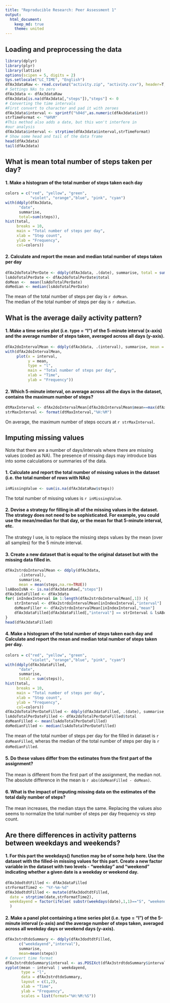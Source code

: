 ```yaml
---
title: "Reproducible Research: Peer Assessment 1"
output: 
  html_document:
    keep_md: true
    theme: united
---
```



## Loading and preprocessing the data
```r
library(dplyr)
library(plyr)
library(lattice)
options(scipen = 5, digits = 2)
Sys.setlocale("LC_TIME", "English")
dfAx3dataRaw <- read.csv(unz("activity.zip", "activity.csv"), header=T,sep=",",stringsAsFactors=FALSE)
# Settings NAs to zero
dfAx3data <- dfAx3dataRaw
dfAx3data[is.na(dfAx3data[,"steps"]),"steps"] <- 0
# Converting the time intervals
#First convert to character and pad it with zeroes
dfAx3data$interval <- sprintf("%04d",as.numeric(dfAx3data$int))
strTimeFormat <- "%H%M"
#This method also adds a date, but this won't interfere in
#our analysis
dfAx3data$interval <- strptime(dfAx3data$interval,strTimeFormat)
# Show some head and tail of the data frame
head(dfAx3data)
tail(dfAx3data)
```
## What is mean total number of steps taken per day?
#### 1. Make a histogram of the total number of steps taken each day
```r
colors = c("red", "yellow", "green",
           "violet", "orange","blue", "pink", "cyan")
with(ddply(dfAx3data,
      "date",
      summarise,
      total=sum(steps)),
hist(total,
     breaks = 10,
     main = "Total number of steps per day",
     xlab = "Step count",
     ylab = "Frequency",
     col=colors))
```

#### 2. Calculate and report the mean and median total number of steps taken per day
```r
dfAx2doTotalPerDate <- ddply(dfAx3data, .(date), summarise, total = sum(steps,na.rm=TRUE))
lsAdoTotalPerDate <- dfAx2doTotalPerDate$total
doMean <-  mean(lsAdoTotalPerDate)
doMedian <- median(lsAdoTotalPerDate)
```

The mean of the total number of steps per day is `r doMean`.  
The median of the total number of steps per day is `r doMedian`.

## What is the average daily activity pattern?
#### 1.  Make a time series plot (i.e. type = "l") of the 5-minute interval (x-axis) and the average number of steps taken, averaged across all days (y-axis).  
```r
dfAx2doIntervalMean <- ddply(dfAx3data, .(interval), summarise, mean = mean(steps,na.rm = TRUE))
with(dfAx2doIntervalMean,
     plot(x = interval,
          y = mean,
          type = "l",
          main = "Total number of steps per day",
          xlab = "Time",
          ylab = "Frequency"))
```

#### 2. Which 5-minute interval, on average across all the days in the dataset, contains the maximum number of steps?
```r
dtMaxInterval <- dfAx2doIntervalMean[dfAx2doIntervalMean$mean==max(dfAx2doIntervalMean$mean),"interval"]
strMaxInterval <- format(dtMaxInterval,"%H:%M")
```

On average, the maximum number of steps occurs at `r strMaxInterval`.

## Imputing missing values

Note that there are a number of days/intervals where there are missing values (coded as NA). The presence of missing days may introduce bias into some calculations or summaries of the data.

#### 1. Calculate and report the total number of missing values in the dataset (i.e. the total number of rows with NAs)
```r
inMissingValue <- sum(is.na(dfAx3dataRaw$steps))
```

The total number of missing values is `r inMissingValue`.

#### 2. Devise a strategy for filling in all of the missing values in the dataset. The strategy does not need to be sophisticated. For example, you could use the mean/median for that day, or the mean for that 5-minute interval, etc.
The strategy I use, is to replace the missing steps values by the mean (over all samples) for the 5 minute interval.


#### 3. Create a new dataset that is equal to the original dataset but with the missing data filled in.
```r
dfAx2strdoIntervalMean <- ddply(dfAx3data,
      .(interval),
      summarise,
      mean = mean(steps,na.rm=TRUE))
lsABooIsNA <- is.na(dfAx3dataRaw[,"steps"])
dfAx3dataFilled <- dfAx3data
for( inIndexInterval in 1:length(dfAx2strdoIntervalMean[,1]) ){
    strInterval <- dfAx2strdoIntervalMean[inIndexInterval,"interval"]
    doMeanFiller <- dfAx2strdoIntervalMean[inIndexInterval,"mean"]
    dfAx3dataFilled[dfAx3dataFilled[,"interval"] == strInterval & lsABooIsNA,"steps"] <- doMeanFiller
}
head(dfAx3dataFilled)
```

#### 4. Make a histogram of the total number of steps taken each day and Calculate and report the mean and median total number of steps taken per day.
```r
colors = c("red", "yellow", "green",
           "violet", "orange","blue", "pink", "cyan")
with(ddply(dfAx3dataFilled,
      "date",
      summarise,
      total = sum(steps)),
hist(total,
     breaks = 10,
     main = "Total number of steps per day",
     xlab = "Step count",
     ylab = "Frequency",
     col=colors))
dfAx2doTotalPerDateFilled <- ddply(dfAx3dataFilled, .(date), summarise, total = sum(steps,na.rm=TRUE))
lsAdoTotalPerDateFilled <- dfAx2doTotalPerDateFilled$total
doMeanFilled <- mean(lsAdoTotalPerDateFilled)
doMedianFilled <- median(lsAdoTotalPerDateFilled)
```

The mean of the total number of steps per day for the filled in dataset is
`r doMeanFilled`, wheras the median of the total number of steps per day is
`r doMedianFilled`.

#### 5. Do these values differ from the estimates from the first part of the assignment?

The mean is different from the first part of the assignment, the median not.
The absolute difference in the mean is `r abs(doMeanFilled - doMean)`.

#### 6. What is the impact of imputing missing data on the estimates of the total daily number of steps?
The mean increases, the median stays the same.
Replacing the values also seems to normalize the total number of steps per day frequency vs step count.

## Are there differences in activity patterns between weekdays and weekends?

#### 1. For this part the weekdays() function may be of some help here. Use the dataset with the filled-in missing values for this part. Create a new factor variable in the dataset with two levels - "weekday" and "weekend" indicating whether a given date is a weekday or weekend day.

```r
dfAx3dodtdtFilled <- dfAx3dataFilled
strFormatTime2 <- "%Y-%m-%d"
dfAx3dodtdtFilled <- mutate(dfAx3dodtdtFilled,
  date = strptime(date,strFormatTime2),
  weekdayend = factor(ifelse( substr(weekdays(date),1,1)=="S", "weekend", "weekday"))
  )
```


#### 2. Make a panel plot containing a time series plot (i.e. type = "l") of the 5-minute interval (x-axis) and the average number of steps taken, averaged across all weekday days or weekend days (y-axis).

```r
dfAx3strdtdoSummary <- ddply(dfAx3dodtdtFilled,
      c("weekdayend","interval"),
      summarise,
      mean=mean(steps))
# Convert time format
dfAx3strdtdoSummary$interval <- as.POSIXct(dfAx3strdtdoSummary$interval)
xyplot(mean ~ interval | weekdayend,
       type = "l",
       data = dfAx3strdtdoSummary,
       layout = c(1,2),
       xlab = "Time",
       ylab = "Frequency",
       scales = list(format="%H:%M:%S"))
```